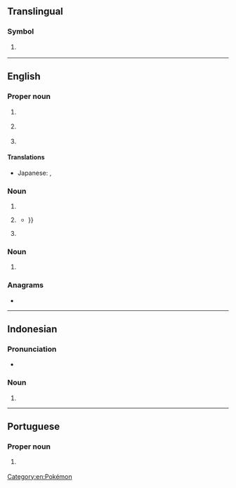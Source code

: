 {{also|rs|Rs|.rs|r's|RS-|R's|(RS)-|␞}}
==Translingual==

===Symbol===
{{mul-symbol}}

# {{ISO 3166|1|2|Serbia|from=2006}}
#: {{syn|mul|SRB|qq1={{w|ISO 3166-1 alpha-3|alpha-3}}}}

----

==English==

===Proper noun===
{{en-proper noun}}

# {{lb|en|Mormonism}} {{initialism of|en|{{w|Relief Society}}}}
# {{initialism of|en|Rio Grande do Sul}} {{gloss|a state of Brazil}}
# {{lb|en|fandom slang}} {{initialism of|en|[[w:Pokémon Ruby and Sapphire|Pokémon Ruby and Sapphire]]}}

====Translations====
{{trans-top|Pokémon Ruby and Sapphire}}
* Japanese: {{t|ja|RS|tr=Rubī-Safaia}}, {{t|ja|ルビサファ|tr=Rubi-safa}}
{{trans-mid}}
{{trans-bottom}}

===Noun===
{{en-noun|?}}

# {{initialism of|en|[[recommended]] [[standard]]}}
# {{lb|en|knitting}} {{initialism of|en|[[right]] [[side]]}}
#* {{quote-book|en|year=2011|author=Kristi Porter|title=Knitting Patterns For Dummies|page=41|passage=With yarn in back, slip stitch knitwise on '''RS'''{{...}}}}
# {{lb|en|military|US}} {{initialism of|en|[[recruiting]] [[station]]}}

===Noun===
{{en-plural noun}}

# {{initialism of|en|[[religious]] [[studies]]}}

===Anagrams===
* {{anagrams|en|a=rs|SR|Sr|Sr.}}

[[Category:en:Pokémon]]

----

==Indonesian==

===Pronunciation===
* {{IPA|id|/ɛr.ɛs/}}

===Noun===
{{head|id|noun}}

# {{initialism of|id|rumah sakit|t=hospital}}

----

==Portuguese==

===Proper noun===
{{pt-proper noun}}

# {{initialism of|pt|Rio Grande do Sul}} {{gloss|a state of Brazil}}